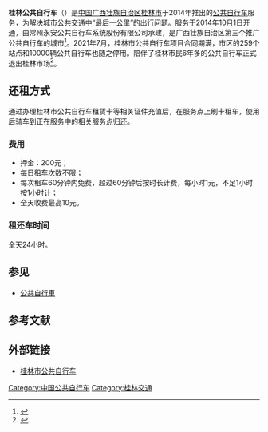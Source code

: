 {{Infobox Public transit
|name = 桂林公共自行车
|image = File:Guilin_Public_Bicycle_Logo.png
|imagesize = 200px
|locale = {{CHN}}[[广西壮族自治区|广西壮族自治区]][[桂林市|桂林市]]
|transit_type = [[公共自行车|公共自行车]]
|began_operation = 2014年10月
|ended_operation = 
|system_length = 
|lines = 
|vehicles = 3,000<ref>{{cite news|title=桂林3000辆公共自行车国庆节投入使用|url=http://news.guilinlife.com/n/2014-09/24/351682.shtml|accessdate=2014-09-24|newspaper=桂林生活网|date=2014-09-24|archive-date=2014-09-26|archive-url=https://web.archive.org/web/20140926220627/http://news.guilinlife.com/n/2014-09/24/351682.shtml|dead-url=no}}</ref>
|stations = 111<ref>{{cite news|title=热点追踪：桂林全城聚焦公共自行车 生活网采访解疑问|url=http://news.guilinlife.com/n/2014-09/26/351761.shtml|accessdate=2014-09-26|newspaper=桂林生活网|date=2014-09-26|archive-date=2015-01-24|archive-url=https://web.archive.org/web/20150124074045/http://news.guilinlife.com/n/2014-09/26/351761.shtml|dead-url=no}}</ref>
|ridership =  
|track_gauge =
|reporting marks = 
|operator = [[常州永安公共自行车有限公司|常州永安公共自行车有限公司]]
|website = {{official}}
|owner = 
}}

'''桂林公共自行车'''（{{lang-en|Guilin Public Bicycle}}）是[[中华人民共和国|中国]][[广西壮族自治区|广西壮族自治区]][[桂林市|桂林市]]于2014年推出的[[公共自行车|公共自行车]]服务，为解决城市公共交通中“[[最后一公里|最后一公里]]”的出行问题。服务于2014年10月1日开通，由常州永安公共自行车系统股份有限公司承建，是广西壮族自治区第三个推广公共自行车的城市<ref>{{cite web|url=http://www.gx.xinhuanet.com/dtzx/guilin/2014-09/23/c_1112585363.htm|title=桂林公共自行车今年10月启用 市民1小时内免费用|publisher=新华网|date=2014-09-23|deadurl=yes|archiveurl=https://web.archive.org/web/20141204232134/http://www.gx.xinhuanet.com/dtzx/guilin/2014-09/23/c_1112585363.htm|archivedate=2014-12-04}}</ref>。2021年7月，桂林市公共自行车项目合同期满，市区的259个站点和10000辆公共自行车也随之停用。陪伴了桂林市民6年多的公共自行车正式退出桂林市场<ref>{{cite web|url=https://mp.weixin.qq.com/s/7MyaN4Ud6wfgUwpWmEoAyQ|title=桂林公共自行车正式退出市场，退卡退费业务正在开展|publisher=广西新闻频道|date=2021-07-14|deadurl=no|archiveurl=https://web.archive.org/web/20220302115140/https://mp.weixin.qq.com/s/7MyaN4Ud6wfgUwpWmEoAyQ|archivedate=2022-03-02}}</ref>。

== 还租方式 ==
通过办理桂林市公共自行车租赁卡等相关证件充值后，在服务点上刷卡租车，使用后骑车到正在服务中的相关服务点归还。

=== 费用 ===
*押金：200元；
*每日租车次数不限；
*每次租车60分钟内免费，超过60分钟后按时长计费，每小时1元，不足1小时按1小时计；
*全天收费最高10元。

===租还车时间===
全天24小时。

== 参见 ==
*[[公共自行車|公共自行車]]

== 参考文献 ==
{{reflist}}

== 外部链接 ==
* [http://www.glcitybike.com/ 桂林市公共自行车] {{Wayback|url=http://www.glcitybike.com/ |date=20141206035606 }}

{{桂林市公共交通}}
{{公共自行车}}
{{Authority control}}
[[Category:中国公共自行车|Category:中国公共自行车]]
[[Category:桂林交通|Category:桂林交通]]